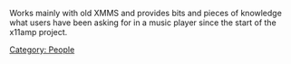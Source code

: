 {{Navbar}}

Works mainly with old XMMS and provides bits and pieces of knowledge what users have been asking for in a music player since the start of the x11amp project.

[[Category: People]]